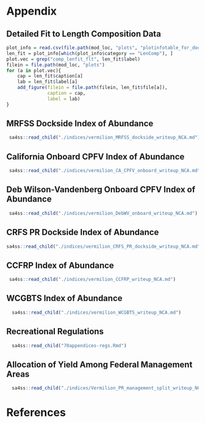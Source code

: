 \clearpage

# Appendix


## Detailed Fit to Length Composition Data{#append-fit} 


```r
plot_info = read.csv(file.path(mod_loc, "plots", "plotinfotable_for_doc.csv"))
len_fit = plot_info[which(plot_info$category == "LenComp"), ]
plot.vec = grep("comp_lenfit_flt", len_fit$label)
filein = file.path(mod_loc, "plots")
for (a in plot.vec){
	cap = len_fit$caption[a]
	lab = len_fit$label[a]
	add_figure(filein = file.path(filein, len_fit$file[a]), 
			   caption = cap, 
			   label = lab)
}
```

\clearpage

## MRFSS Dockside Index of Abundance {#mrfss-index}

```r
 sa4ss::read_child("./indices/vermilion_MRFSS_dockside_writeup_NCA.md") 
```
  
\clearpage

## California Onboard CPFV Index of Abundance {#cpfv-index}
 
```r
 sa4ss::read_child("./indices/vermilion_CA_CPFV_onboard_writeup_NCA.md") 
``` 

\clearpage 

## Deb Wilson-Vandenberg Onboard CPFV Index of Abundance {#debwv-index}

```r
 sa4ss::read_child("./indices/vermilion_DebWV_onboard_writeup_NCA.md") 
``` 

\clearpage


## CRFS PR Dockside Index of Abundance {#pr-index}

```r
sa4ss::read_child("./indices/vermilion_CRFS_PR_dockside_writeup_NCA.md")
``` 

\clearpage

## CCFRP Index of Abundance {#ccfrp-index}

```r
 sa4ss::read_child("./indices/vermilion_CCFRP_writeup_NCA.md") 
``` 

\clearpage

## WCGBTS Index of Abundance {#wcgbts-index}

```r
  sa4ss::read_child("./indices/vermilion_WCGBTS_writeup_NCA.md")
``` 

\clearpage

## Recreational Regulations {#regs-graphic}

```r
  sa4ss::read_child("70appendices-regs.Rmd")
``` 

\clearpage 

## Allocation of Yield Among Federal Management Areas
```r
  sa4ss::read_child("./indices/Vermilion_PR_management_split_writeup_NCA.md")
``` 

\clearpage

# References

